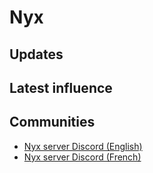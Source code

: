 # Nyx

## Updates


<Updates channel="1104427319789097131" />

## Latest influence


<AeternumMap name="Nyx" />

## Communities

- [Nyx server Discord (English)](https://discord.gg/nyxeu)
- [Nyx server Discord (French)](https://discord.gg/ASHjaE4FBH)
